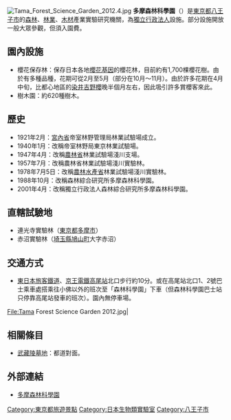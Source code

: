 [[File:Tama_Forest_Science_Garden_2012.4.jpg|thumb]]
'''多摩森林科學園'''（{{jpn|j=多摩森林科学園|hg=たましんりんかがくえん}}）是[[東京都|東京都]][[八王子市|八王子市]]{{link-ja|廿里町|廿里町}}的[[森林|森林]]、[[林業|林業]]、[[木材|木材]]產業實驗研究機關，為[[獨立行政法人|獨立行政法人]]{{link-ja|森林綜合研究所|森林総合研究所}}設施。部分設施開放一般大眾參觀，但須入園費。

== 園內設施 ==
*櫻花保存林：保存日本各地[[櫻花|櫻花]][[基因|基因]]的櫻花林，目前約有1,700棵櫻花樹。由於有多種品種，花期可從2月至5月（部分在10月～11月）。由於許多花期在4月中旬，比都心地區的[[染井吉野櫻|染井吉野櫻]]晚半個月左右，因此吸引許多賞櫻客來此。
*樹木園：約620種樹木。

== 歷史 ==
*1921年2月：[[宮內省|宮內省]]帝室林野管理局林業試驗場成立。
*1940年1月：改稱帝室林野局東京林業試驗場。
*1947年4月：改稱[[農林省|農林省]]林業試驗場淺川支場。
*1957年7月：改稱農林省林業試驗場淺川實驗林。
*1978年7月5日：改稱[[農林水產省|農林水產省]]林業試驗場淺川實驗林。
*1988年10月：改稱森林綜合研究所多摩森林科學園。
*2001年4月：改稱獨立行政法人森林綜合研究所多摩森林科學園。

== 直轄試驗地 ==
* 連光寺實驗林（[[東京都|東京都]][[多摩市|多摩市]]{{link-ja|連光寺|連光寺}}）
* 赤沼實驗林（[[埼玉縣|埼玉縣]][[鳩山町|鳩山町]]大字赤沼）

== 交通方式 ==
*[[東日本旅客鐵道|東日本旅客鐵道]]、[[京王電鐵|京王電鐵]][[高尾站_(東京都)|高尾站]]北口步行約10分。或在高尾站北口1、2號巴士乘車處搭乘往小佛以外的班次至「森林科學園」下車（但森林科學園巴士站只停靠高尾站發車的班次）。園內無停車場。

<gallery>
File:Tama Forest Science Garden 2012.jpg|

</gallery>

== 相關條目 ==
*[[武藏陵墓地|武藏陵墓地]]：都道對面。

== 外部連結 ==
{{Commons category|Tama Forest Science Garden}}
* [http://www.ffpri-tmk.affrc.go.jp/ 多摩森林科學園]{{WebCite|url=https://www.webcitation.org/67QvNaPhM?url=http://www.ffpri-tmk.affrc.go.jp/ |date=20120505123509 |dateformat=iso }}

{{日本植物园}}
{{Authority control}}
{{DEFAULTSORT:Tama Shinrin Kagakuen}}
[[Category:東京都旅遊景點|Category:東京都旅遊景點]]
[[Category:日本生物類實驗室|Category:日本生物類實驗室]]
[[Category:八王子市|Category:八王子市]]
